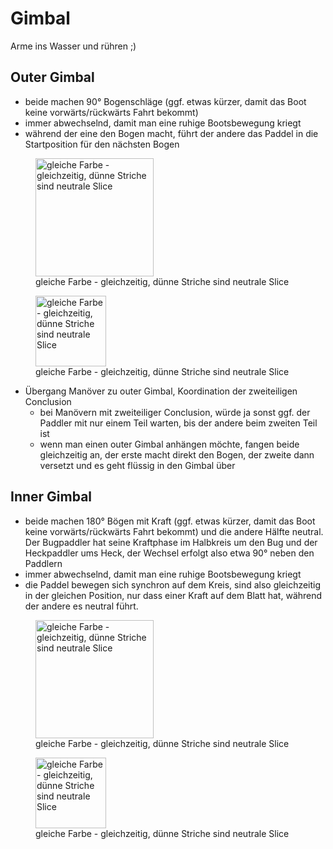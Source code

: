 # Gimbal

Arme ins Wasser und rühren ;)

## Outer Gimbal

- beide machen 90° Bogenschläge (ggf. etwas kürzer, damit das Boot keine vorwärts/rückwärts Fahrt bekommt)
- immer abwechselnd, damit man eine ruhige Bootsbewegung kriegt
- während der eine den Bogen macht, führt der andere das Paddel in die Startposition für den nächsten Bogen

::: {.content-visible when-format="html"}
::: {.column-margin}

![gleiche Farbe - gleichzeitig, dünne Striche sind neutrale Slice](ManoeverSkizzen/OuterGimbal.png){fig-align="center" height=5cm}

:::
:::

::: {.content-visible when-format="pdf"}
![gleiche Farbe - gleichzeitig, dünne Striche sind neutrale Slice](ManoeverSkizzen/OuterGimbal.png){fig-align="center" height=3cm}
:::

- Übergang Manöver zu outer Gimbal, Koordination der zweiteiligen Conclusion
  - bei Manövern mit zweiteiliger Conclusion, würde ja sonst ggf. der Paddler mit nur einem Teil warten, bis der andere beim zweiten Teil ist
  - wenn man einen outer Gimbal anhängen möchte, fangen beide gleichzeitig an, der erste macht direkt den Bogen, der zweite dann versetzt und es geht flüssig in den Gimbal über

## Inner Gimbal

- beide machen 180° Bögen mit Kraft (ggf. etwas kürzer, damit das Boot keine vorwärts/rückwärts Fahrt bekommt) und die andere Hälfte neutral. Der Bugpaddler hat seine Kraftphase im Halbkreis um den Bug und der Heckpaddler ums Heck, der Wechsel erfolgt also etwa 90° neben den Paddlern
- immer abwechselnd, damit man eine ruhige Bootsbewegung kriegt
- die Paddel bewegen sich synchron auf dem Kreis, sind also gleichzeitig in der gleichen Position, nur dass einer Kraft auf dem Blatt hat, während der andere es neutral führt. 

::: {.content-visible when-format="html"}
::: {.column-margin}

![gleiche Farbe - gleichzeitig, dünne Striche sind neutrale Slice](ManoeverSkizzen/InnerGimbal.png){fig-align="center" height=5cm}

:::
:::

::: {.content-visible when-format="pdf"}
![gleiche Farbe - gleichzeitig, dünne Striche sind neutrale Slice](ManoeverSkizzen/InnerGimbal.png){fig-align="center" height=3cm}
:::